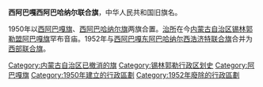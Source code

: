 {{Unreferenced|time=2020-01-22T01:59:44+00:00}}
'''西阿巴嘎西阿巴哈纳尔联合旗'''，中华人民共和国旧旗名。

1950年以[[西阿巴嘎旗|西阿巴嘎旗]]、[[西阿巴哈纳尔旗|西阿巴哈纳尔旗]]两旗合置。[[治所|治所]]在今[[内蒙古自治区|内蒙古自治区]][[锡林郭勒盟|锡林郭勒盟]][[阿巴嘎旗|阿巴嘎旗]]罕布音庙。1952年与[[西阿巴嘎东阿巴哈纳尔西浩济特联合旗|西阿巴嘎东阿巴哈纳尔西浩济特联合旗]]合并为[[西部联合旗|西部联合旗]]。 

{{中华人民共和国行政区划小作品}}
[[Category:内蒙古自治区已撤消的旗|Category:内蒙古自治区已撤消的旗]] 
[[Category:锡林郭勒行政区划史|Category:锡林郭勒行政区划史]]
[[Category:阿巴嘎旗|Category:阿巴嘎旗]]
[[Category:1950年建立的行政區劃|Category:1950年建立的行政區劃]]
[[Category:1952年廢除的行政區劃|Category:1952年廢除的行政區劃]]
